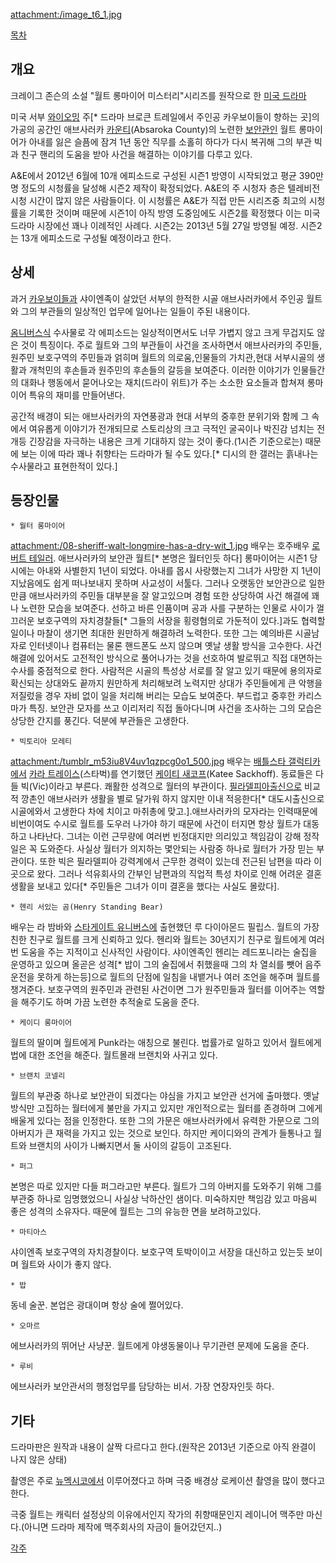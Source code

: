 attachment:/image_t6_1.jpg

[[목차]]
== 개요 ==
크레이그 존슨의 소설 "월트 롱마이어 미스터리"시리즈를 원작으로 한 [[미국 드라마]]

미국 서부 [[와이오밍]] 주[* 드라마 브로큰 트레일에서 주인공 카우보이들이 향하는 곳]의 가공의 공간인 애브사러카 [[카운티]](Absaroka County)의 노련한 [[보안관]]인 월트 롱마이어가 아내를 잃은 슬픔에 잠겨 1년 동안 직무를 소홀히 하다가 다시 복귀해 그의 부관 빅과 친구 핸리의 도움을 받아 사건을 해결하는 이야기를 다루고 있다.

A&E에서 2012년 6월에 10개 에피소드로 구성된 시즌1 방영이 시작되었고 평균 390만명 정도의 시청률을 달성해 시즌2 제작이 확정되었다. A&E의 주 시청자 층은 텔레비전 시청 시간이 많지 않은 사람들이다. 이 시청률은 A&E가 직접 만든 시리즈중 최고의 시청률을 기록한 것이며 때문에 시즌1이 아직 방영 도중임에도 시즌2를 확정했다 이는 미국 드라마 시장에선 꽤나 이례적인 사례다. 시즌2는 2013년 5월 27일 방영될 예정. 시즌2는 13개 에피소드로 구성될 예정이라고 한다.

== 상세 ==
과거 [[카우보이]]들과 샤이엔족이 살았던 서부의 한적한 시골 애브사러카에서 주인공 월트와 그의 부관들의 일상적인 업무에 일어나는 일들이 주된 내용이다.

[[옴니버스]]식 수사물로 각 에피소드는 일상적이면서도 너무 가볍지 않고 크게 무겁지도 않은 것이 특징이다. 주로 월트와 그의 부관들이 사건을 조사하면서 애브사러카의 주민들, 원주민 보호구역의 주민들과 얽히며 월트의 의로움,인물들의 가치관,현대 서부시골의 생활과 개척민의 후손들과 원주민의 후손들의 갈등을 보여준다. 이러한 이야기가 인물들간의 대화나 행동에서 묻어나오는 재치(드라이 위트)가 주는 소소한 요소들과 합쳐져 롱마이어 특유의 재미를 만들어낸다.

공간적 배경이 되는 애브사러카의 자연풍광과 현대 서부의 중후한 분위기와 함께 그 속에서 여유롭게 이야기가 전개되므로 스토리상의 크고 극적인 굴곡이나 박진감 넘치는 전개등 긴장감을 자극하는 내용은 크게 기대하지 않는 것이 좋다.(1시즌 기준으로는) 때문에 보는 이에 따라 꽤나 취향타는 드라마가 될 수도 있다.[* 디시의 한 갤러는 흙내나는 수사물라고 표현한적이 있다.]

== 등장인물 ==
 * 월터 롱마이어
attachment:/08-sheriff-walt-longmire-has-a-dry-wit_1.jpg
배우는 호주배우 [[로버트 테일러]]. 애브사러카의 보안관 월트[* 본명은 월터인듯 하다] 롱마이어는 시즌1 당시에는 아내와 사별한지 1년이 되었다. 아내를 몹시 사랑했는지 그녀가 사망한 지 1년이 지났음에도 쉽게 떠나보내지 못하며 사교성이 서툴다. 그러나 오랫동안 보안관으로 일한만큼 애브사러카의 주민들 대부분을 잘 알고있으며 경험 또한 상당하여 사건 해결에 꽤나 노련한 모습을 보여준다. 선하고 바른 인품이며 공과 사를 구분하는 인물로 사이가 껄끄러운 보호구역의 자치경찰들[* 그들의 서장을 횡령혐의로 가둔적이 있다.]과도 협력할 일이나 마찰이 생기면 최대한 원만하게 해결하려 노력한다. 또한 그는 예의바른 시골남자로 인터넷이나 컴퓨터는 물론 핸드폰도 쓰지 않으며 옛날 생활 방식을 고수한다. 사건해결에 있어서도 고전적인 방식으로 풀어나가는 것을 선호하여 발로뛰고 직접 대면하는 수사를 중점적으로 한다. 사람적은 시골의 특성상 서로를 잘 알고 있기 때문에 용의자로 확신되는 상대와도 끝까지 원만하게 처리해보려 노력지만 상대가 주민들에게 큰 악행을 저질렀을 경우 자비 없이 일을 처리해 버리는 모습도 보여준다. 부드럽고 중후한 카리스마가 특징. 보안관 모자를 쓰고 이리저리 직접 돌아다니며 사건을 조사하는 그의 모습은 상당한 간지를 풍긴다. 덕분에 부관들은 고생한다.

 * 빅토리아 모레티
attachment:/tumblr_m53iu8V4uv1qzpcg0o1_500.jpg
배우는 [[배틀스타 갤럭티카]]에서 [[카라 트레이스]](스타벅)를 연기했던 [[케이티 새코프]](Katee Sackhoff). 동료들은 다들 빅(Vic)이라고 부른다. 쾌활한 성격으로 월터의 부관이다. [[필라델피아]]출신으로 비교적 깡촌인 애브사러카 생활을 별로 달가워 하지 않지만 이내 적응한다[* 대도시출신으로 시골에와서 고생한다 차에 치이고 마취총에 맞고.].애브사러카의 모자라는 인력때문에 비번이여도 수시로 월트를 도우러 나가야 하기 때문에 사건이 터지면 항상 월트가 대동하고 나타난다. 그녀는 이런 근무량에 여러번 빈정대지만 의리있고 책임감이 강해 정작 일은 꼭 도와준다. 사실상 월터가 의지하는 몇안되는 사람중 하나로 월터가 가장 믿는 부관이다. 또한 빅은 필라델피아 강력계에서 근무한 경력이 있는데 전근된 남편을 따라 이곳으로 왔다. 그러나 석유회사의 간부인 남편과의 직업적 특성 차이로 인해 어려운 결혼생활을 보내고 있다[* 주민들은 그녀가 이미 결혼을 했다는 사실도 몰랐다].

 * 헨리 서있는 곰(Henry Standing Bear)
배우는 라 밤바와 [[스타게이트 유니버스]]에 출현했던 루 다이아몬드 필립스. 월트의 가장 친한 친구로 월트를 크게 신뢰하고 있다. 헨리와 월트는 30년지기 친구로 월트에게 여러번 도움을 주는 지적이고 신사적인 사람이다. 샤이엔족인 헨리는 레드포니라는 술집을 운영하고 있으며 올곧은 성격[* 밥이 그의 술집에서 취했을때 그의 차 열쇠를 뺏어 음주운전을 못하게 하는등]으로 월트의 단점에 일침을 내뱉거나 여러 조언을 해주며 월트를 챙겨준다. 보호구역의 원주민과 관련된 사건이면 그가 원주민들과 월터를 이어주는 역할을 해주기도 하며 가끔 노련한 추적술로 도움을 준다.

 * 케이디 롱마이어
월트의 딸이며 월트에게 Punk라는 애칭으로 불린다. 법률가로 일하고 있어서 월트에게 법에 대한 조언을 해준다. 월트몰래 브랜치와 사귀고 있다.

 * 브랜치 코넬리
월트의 부관중 하나로 보안관이 되겠다는 야심을 가지고 보안관 선거에 출마했다. 옛날방식만 고집하는 월터에게 불만을 가지고 있지만 개인적으로는 월터를 존경하며 그에게 배울게 있다는 점을 인정한다. 또한 그의 가문은 애브사러카에서 유력한 가문으로 그의 아버지가 큰 재력을 가지고 있는 것으로 보인다. 하지만 케이디와의 관계가 들통나고 월트와 브랜치의 사이가 나빠지면서 둘 사이의 갈등이 고조된다.

 * 퍼그
본명은 따로 있지만 다들 퍼그라고만 부른다. 월트가 그의 아버지를 도와주기 위해 그를 부관중 하나로 임명했었으니 사실상 낙하산인 샘이다. 미숙하지만 책임감 있고 마음씨 좋은 성격의 소유자다. 때문에 월트는 그의 유능한 면을 보려하고있다.

 * 마티아스
샤이엔족 보호구역의 자치경찰이다. 보호구역 토박이이고 서장을 대신하고 있는듯 보이며 월트와 사이가 좋지 않다.

 * 밥
동네 술꾼. 본업은 광대이며 항상 술에 쩔어있다.

 * 오마르
에브사러카의 뛰어난 사냥꾼. 월트에게 야생동물이나 무기관련 문제에 도움을 준다.

 * 루비
에브사러카 보안관서의 행정업무를 담당하는 비서. 가장 연장자인듯 하다.




== 기타 ==
드라마판은 원작과 내용이 살짝 다르다고 한다.(원작은 2013년 기준으로 아직 완결이 나지 않은 상태)

촬영은 주로 [[뉴멕시코]]에서 이루어졌다고 하며 극중 배경상 로케이션 촬영을 많이 했다고 한다.

극중 월트는 캐릭터 설정상의 이유에서인지 작가의 취향때문인지 레이니어 맥주만 마신다.(아니면 드라마 제작에 맥주회사의 자금이 들어갔던지..)

[[각주]]
